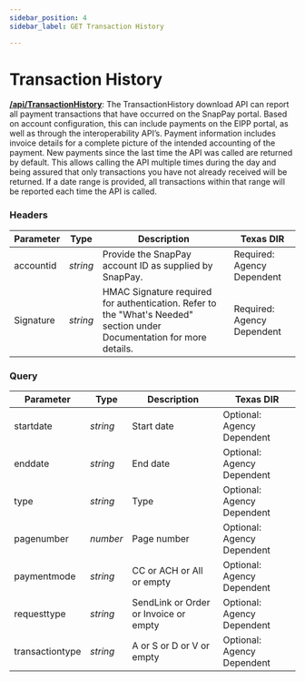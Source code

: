 ```yaml
---
sidebar_position: 4
sidebar_label: GET Transaction History

---
```


# Transaction History


**[<ApiBadge type="get" /> /api/TransactionHistory](https://developer.fiserv.com/product/SnapPay/api/?type=get&path=/api/TransactionHistory&branch=main&version=3.0.1)**: The TransactionHistory download API can report all payment transactions that have occurred on the SnapPay portal. Based on account configuration, this can include payments on the EIPP portal, as well as through the interoperability API’s. Payment information includes invoice details for a complete picture of the intended accounting of the payment. New payments since the last time the API was called are returned by default. This allows calling the API multiple times during the day and being assured that only transactions you have not already received will be returned. If a date range is provided, all transactions within that range will be reported each time the API is called.

### Headers

| Parameter | Type | Description | Texas DIR |
|---|---|---|---|
| accountid | *string* | Provide the SnapPay account ID as supplied by SnapPay. | Required: Agency Dependent |
| Signature | *string* | HMAC Signature required for authentication. Refer to the "What's Needed" section under Documentation for more details. | Required: Agency Dependent |


### Query

| Parameter | Type | Description | Texas DIR |
|---|---|---|---|
| startdate | *string* | Start date | Optional: Agency Dependent |
| enddate | *string* | End date | Optional: Agency Dependent |
| type | *string* |Type | Optional: Agency Dependent |
| pagenumber | *number* | Page number | Optional: Agency Dependent |
| paymentmode  | *string* | CC or ACH or All or empty | Optional: Agency Dependent |
| requesttype  | *string* | SendLink or Order or Invoice or empty | Optional: Agency Dependent |
| transactiontype  | *string* | A or S or D or V or empty | Optional: Agency Dependent |